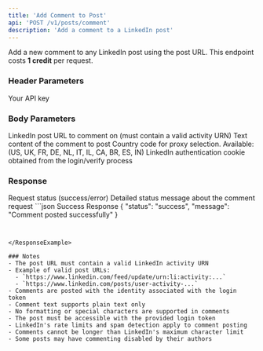 ```yaml
---
title: 'Add Comment to Post'
api: 'POST /v1/posts/comment'
description: 'Add a comment to a LinkedIn post'
---
```


Add a new comment to any LinkedIn post using the post URL.
<Note>
  This endpoint costs **1 credit** per request.
</Note>
### Header Parameters

<ParamField header="x-api-key" type="string" required>
  Your API key
</ParamField>

### Body Parameters

<ParamField body="post_url" type="string" required>
  LinkedIn post URL to comment on (must contain a valid activity URN)
</ParamField>

<ParamField body="message" type="string" required>
  Text content of the comment to post
</ParamField>
<ParamField body="country" type="string" default="FR">
  Country code for proxy selection. Available: (US, UK, FR, DE, NL, IT, IL, CA, BR, ES, IN)
</ParamField>
<ParamField body="login_token" type="string" required>
  LinkedIn authentication cookie obtained from the login/verify process
</ParamField>

### Response

<ResponseField name="status" type="string">
  Request status (success/error)
</ResponseField>

<ResponseField name="message" type="string">
  Detailed status message about the comment request
</ResponseField>


<ResponseExample>
```json Success Response
{
  "status": "success",
  "message": "Comment posted successfully"
}

```


</ResponseExample>

### Notes
- The post URL must contain a valid LinkedIn activity URN
- Example of valid post URLs:
  - `https://www.linkedin.com/feed/update/urn:li:activity:...`
  - `https://www.linkedin.com/posts/user-activity-...`
- Comments are posted with the identity associated with the login token
- Comment text supports plain text only
- No formatting or special characters are supported in comments
- The post must be accessible with the provided login token
- LinkedIn's rate limits and spam detection apply to comment posting
- Comments cannot be longer than LinkedIn's maximum character limit
- Some posts may have commenting disabled by their authors